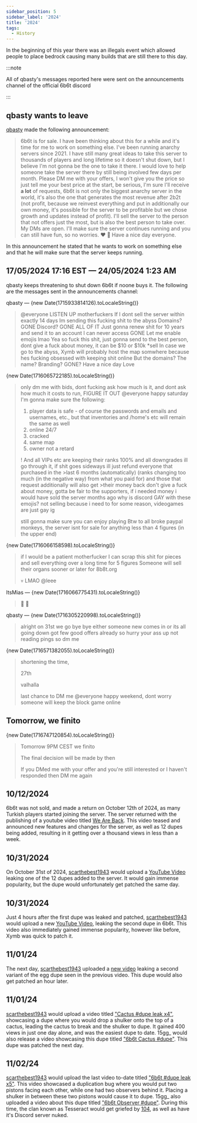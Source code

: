 ```yaml
---
sidebar_position: 5
sidebar_label: '2024'
title: '2024'
tags:
  - History
---
```


In the beginning of this year there was an illegals event which allowed people to place bedrock causing many builds that are still there to this day.

:::note

All of qbasty's messages reported here were sent on the announcements channel of the official 6b6t discord

:::

## qbasty wants to leave
[qbasty](../Players/qbasty.md) made the following announcement:
> 6b6t is for sale. I have been thinking about this for a while and it's time for me to work on something else. I've been running anarchy servers since 2021. I have still many great ideas to take this server to thousands of players and long lifetime so it doesn't shut down, but I believe I'm not gonna be the one to take it there. I would love to help someone take the server there by still being involved few days per month. Please DM me with your offers, I won't give you the price so just tell me your best price at the start, be serious, I'm sure I'll receive **a lot** of requests, 6b6t is not only the biggest anarchy server in the world, it's also the one that generates the most revenue after 2b2t (not profit, because we reinvest everything and put in additionally our own money, it's possible for the server to be profitable but we chose growth and updates instead of profit).
> I'll sell the server to the person that not offers just the most, but is also the best person to take over.
> My DMs are open. I'll make sure the server continues running and you can still have fun, so no worries. ❤️ 👑 Have a nice day everyone.
>

In this announcement he stated that he wants to work on something else and that he will make sure that the server keeps running.

## 17/05/2024 17:16 EST — 24/05/2024 1:23 AM
qbasty keeps threatening to shut down 6b6t if noone buys it.
The following are the messages sent in the announcements channel:

qbasty — {new Date(1715933814126).toLocaleString()}
>@everyone
>LISTEN UP motherfuckers
>If I dont sell the server within exactly 14 days
>Im sending this fucking shit to the abyss
>Domains? GONE
>Discord? GONE
>ALL OF IT
>Just gonna renew shit for 10 years and send it to an account I can never access
>GONE
>Let me enable emojis lmao
>Yea so fuck this shit, just gonna send to the best person, dont give a fuck about money, it can be $10 or $10k
>*sell
>In case we go to the abyss, Xymb will probably host the map somwhere because hes fucking obsessed with keeping shit online
>But the domains? The name? Branding? GONE?
>Have a nice day
>Love
>

{new Date(1716065722185).toLocaleString()}
>only dm me with bids, dont fucking ask how much is it, and dont ask how much it costs to run, FIGURE IT OUT
>@everyone happy saturday
>I'm gonna make sure the following:
>1) player data is safe - of course the passwords and emails and usernames, etc., but that inventories and /home's etc will remain the same as well
>2) online 24/7
>3) cracked
>4) same map
>5) owner not a retard
>
>!
>And all VIPs etc are keeping their ranks 100% and all downgrades ill go through it, if shit goes sideways ill just refund everyone that purchased in the >last 6 months (automatically) (ranks changing too much (in the negative way) from what you paid for) and those that request additionally will also get >their money back
>don't give a fuck about money, gotta be fair to the supporters, if i needed money i would have sold the server months ago 
>why is discord GAY with these emojis?
>not selling because i need to for some reason, videogames are just gay ig
>
>still gonna make sure you can enjoy playing
>Btw to all broke paypal monkeys, the server isnt for sale for anything less than 4 figures (in the upper end)

{new Date(1716066158598).toLocaleString()}
>if I would be a patient motherfucker I can scrap this shit for pieces and sell everything over a long time for 5 figures
>Someone will sell their organs sooner or later for 8b8t.org
>
>💀 LMAO
>@leee
>

ItsMias — {new Date(1716066775431).toLocaleString()}
>🚬 🐐
>

qbasty — {new Date(1716305220998).toLocaleString()}
>alright on 31st we go bye bye
>either someone new comes in
>or its all going down
>got few good offers already so hurry your ass up
>not reading pings so dm me

{new Date(1716571382055).toLocaleString()}
>shortening the time,
>
>27th
>
>valhalla
>
>last chance to DM me
>@everyone happy weekend, dont worry someone will keep the block game online
>

## Tomorrow, we finito
{new Date(1716747120854).toLocaleString()}
>Tomorrow 9PM CEST we finito
>
>The final decision will be made by then
>
>If you DMed me with your offer and you're still interested or I haven't responded then DM me again
>

## 10/12/2024
6b6t was not sold, and made a return on October 12th of 2024, as many Turkish players started joining the server. The server returned with the publishing of a youtube video titled [We Are Back](https://www.youtube.com/watch?v=k-yqxRJDd4c). This video teased and announced new features and changes for the server, as well as 12 dupes being added, resulting in it getting over a thousand views in less than a week.

## 10/31/2024
On October 31st of 2024, [scarthebest1943](../Players/scar.md) would upload a [YouTube Video](https://www.youtube.com/watch?v=nXG5GppQag4) leaking one of the 12 dupes added to the server. It would gain immense popularity, but the dupe would unfortunately get patched the same day.

## 10/31/2024
Just 4 hours after the first dupe was leaked and patched, [scarthebest1943](../Players/scar.md) would upload a new [YouTube Video](https://www.youtube.com/watch?v=EUdl7p97kpQ), leaking the second dupe in 6b6t. This video also immediately gained immense popularity, however like before, Xymb was quick to patch it.

## 11/01/24
The next day, [scarthebest1943](../Players/scar.md) uploaded a [new video](https://www.youtube.com/watch?v=S5o7noV-_pg) leaking a second variant of the egg dupe seen in the previous video. This dupe would also get patched an hour later.

## 11/01/24
[scarthebest1943](../Players/scar.md) would upload a video titled ["Cactus #dupe leak x4"](https://www.youtube.com/watch?v=e4shkjJxtPo), showcasing a dupe where you would drop a shulker onto the top of a cactus, leading the cactus to break and the shulker to dupe. It gained 400 views in just one day alone, and was the easiest dupe to date. 15gg_ would also release a video showcasing this dupe titled ["6b6t Cactus #dupe"](https://www.youtube.com/watch?v=waFKy92R7vs). This dupe was patched the next day.

## 11/02/24
[scarthebest1943](../Players/scar.md) would upload the last video to-date titled ["6b6t #dupe leak x5"](https://www.youtube.com/watch?v=lgY0-I6XdsI). This video showcased a duplication bug where you would put two pistons facing each other, while one had two observers behind it. Placing a shulker in between these two pistons would cause it to dupe. 15gg_ also uploaded a video about this dupe titled ["6b6t Observer #dupe"](https://www.youtube.com/watch?v=GE-V23OJMtE). During this time, the clan known as Tesseract would get griefed by [104](../Groups/104.md), as well as have it's Discord server nuked.
